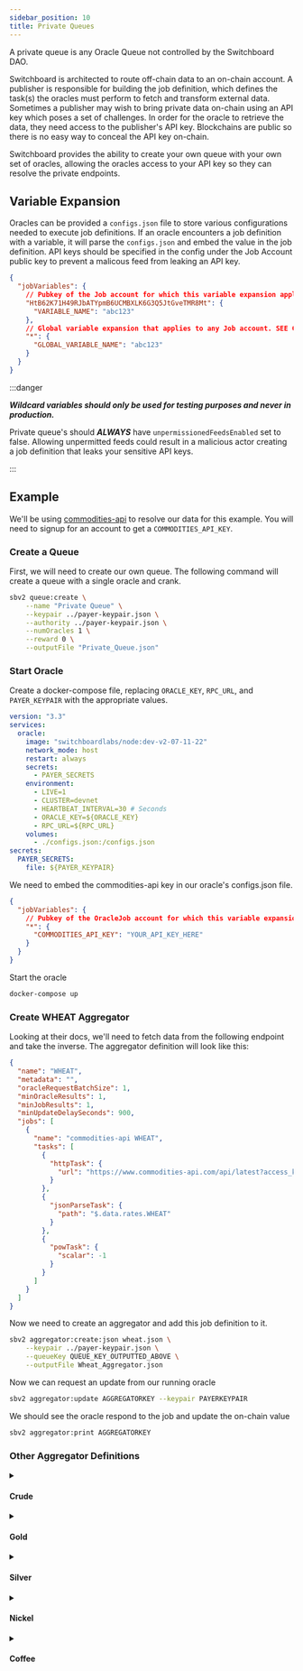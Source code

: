 ```yaml
---
sidebar_position: 10
title: Private Queues
---
```


A private queue is any Oracle Queue not controlled by the Switchboard DAO.

Switchboard is architected to route off-chain data to an on-chain account. A publisher is responsible for building the job definition, which defines the task(s) the oracles must perform to fetch and transform external data. Sometimes a publisher may wish to bring private data on-chain using an API key which poses a set of challenges. In order for the oracle to retrieve the data, they need access to the publisher's API key. Blockchains are public so there is no easy way to conceal the API key on-chain.

Switchboard provides the ability to create your own queue with your own set of oracles, allowing the oracles access to your API key so they can resolve the private endpoints.

## Variable Expansion

Oracles can be provided a `configs.json` file to store various configurations needed to execute job definitions. If an oracle encounters a job definition with a variable, it will parse the `configs.json` and embed the value in the job definition. API keys should be specified in the config under the Job Account public key to prevent a malicous feed from leaking an API key.

```json title="configs.json"
{
  "jobVariables": {
    // Pubkey of the Job account for which this variable expansion applies
    "HtB62K71H49RJbATYpmB6UCMBXLK6G3Q5JtGveTMR8Mt": {
      "VARIABLE_NAME": "abc123"
    },
    // Global variable expansion that applies to any Job account. SEE CAUTION BELOW
    "*": {
      "GLOBAL_VARIABLE_NAME": "abc123"
    }
  }
}
```

:::danger

**_Wildcard variables should only be used for testing purposes and never in production._**

Private queue's should **_ALWAYS_** have `unpermissionedFeedsEnabled` set to false. Allowing unpermitted feeds could result in a malicious actor creating a job definition that leaks your sensitive API keys.

:::

## Example

We'll be using [commodities-api](https://www.commodities-api.com) to resolve our data for this example. You will need to signup for an account to get a `COMMODITIES_API_KEY`.

### Create a Queue

First, we will need to create our own queue. The following command will create a queue with a single oracle and crank.

```bash
sbv2 queue:create \
    --name "Private Queue" \
    --keypair ../payer-keypair.json \
    --authority ../payer-keypair.json \
    --numOracles 1 \
    --reward 0 \
    --outputFile "Private_Queue.json"
```

### Start Oracle

Create a docker-compose file, replacing `ORACLE_KEY`, `RPC_URL`, and `PAYER_KEYPAIR` with the appropriate values.

```yml title="docker-compose.yml"
version: "3.3"
services:
  oracle:
    image: "switchboardlabs/node:dev-v2-07-11-22"
    network_mode: host
    restart: always
    secrets:
      - PAYER_SECRETS
    environment:
      - LIVE=1
      - CLUSTER=devnet
      - HEARTBEAT_INTERVAL=30 # Seconds
      - ORACLE_KEY=${ORACLE_KEY}
      - RPC_URL=${RPC_URL}
    volumes:
      - ./configs.json:/configs.json
secrets:
  PAYER_SECRETS:
    file: ${PAYER_KEYPAIR}
```

We need to embed the commodities-api key in our oracle's configs.json file.

```json title="configs.json"
{
  "jobVariables": {
    // Pubkey of the OracleJob account for which this variable expansion applies or *.
    "*": {
      "COMMODITIES_API_KEY": "YOUR_API_KEY_HERE"
    }
  }
}
```

Start the oracle

```bash
docker-compose up
```

### Create WHEAT Aggregator

Looking at their docs, we'll need to fetch data from the following endpoint and take the inverse. The aggregator definition will look like this:

```json title="Wheat.json"
{
  "name": "WHEAT",
  "metadata": "",
  "oracleRequestBatchSize": 1,
  "minOracleResults": 1,
  "minJobResults": 1,
  "minUpdateDelaySeconds": 900,
  "jobs": [
    {
      "name": "commodities-api WHEAT",
      "tasks": [
        {
          "httpTask": {
            "url": "https://www.commodities-api.com/api/latest?access_key=${COMMODITIES_API_KEY}&base=USD&symbols=WHEAT"
          }
        },
        {
          "jsonParseTask": {
            "path": "$.data.rates.WHEAT"
          }
        },
        {
          "powTask": {
            "scalar": -1
          }
        }
      ]
    }
  ]
}
```

Now we need to create an aggregator and add this job definition to it.

```bash
sbv2 aggregator:create:json wheat.json \
    --keypair ../payer-keypair.json \
    --queueKey QUEUE_KEY_OUTPUTTED_ABOVE \
    --outputFile Wheat_Aggregator.json
```

Now we can request an update from our running oracle

```bash
sbv2 aggregator:update AGGREGATORKEY --keypair PAYERKEYPAIR
```

We should see the oracle respond to the job and update the on-chain value

```bash
sbv2 aggregator:print AGGREGATORKEY
```

### Other Aggregator Definitions

<details>

<summary>

#### Crude

</summary>

```json title="Crude.json"
{
  "name": "Crude WTIOIL",
  "metadata": "",
  "oracleRequestBatchSize": 1,
  "minOracleResults": 1,
  "minJobResults": 1,
  "minUpdateDelaySeconds": 900,
  "jobs": [
    {
      "name": "commodities-api WTIOIL",
      "tasks": [
        {
          "httpTask": {
            "url": "https://www.commodities-api.com/api/latest?access_key=${COMMODITIES_API_KEY}&base=USD&symbols=WTIOIL"
          }
        },
        {
          "jsonParseTask": {
            "path": "$.data.rates.WTIOIL"
          }
        },
        {
          "powTask": {
            "scalar": -1
          }
        }
      ]
    }
  ]
}
```

</details>

<details>

<summary>

#### Gold

</summary>

```json title="Gold.json"
{
  "name": "Gold",
  "metadata": "",
  "oracleRequestBatchSize": 1,
  "minOracleResults": 1,
  "minJobResults": 1,
  "minUpdateDelaySeconds": 900,
  "jobs": [
    {
      "name": "commodities-api XAU",
      "tasks": [
        {
          "httpTask": {
            "url": "https://www.commodities-api.com/api/latest?access_key=${COMMODITIES_API_KEY}&base=USD&symbols=XAU"
          }
        },
        {
          "jsonParseTask": {
            "path": "$.data.rates.XAU"
          }
        },
        {
          "powTask": {
            "scalar": -1
          }
        }
      ]
    }
  ]
}
```

</details>

<details>

<summary>

#### Silver

</summary>

```json title="Silver.json"
{
  "name": "Silver",
  "metadata": "",
  "oracleRequestBatchSize": 1,
  "minOracleResults": 1,
  "minJobResults": 1,
  "minUpdateDelaySeconds": 900,
  "jobs": [
    {
      "name": "commodities-api XAG",
      "tasks": [
        {
          "httpTask": {
            "url": "https://www.commodities-api.com/api/latest?access_key=${COMMODITIES_API_KEY}&base=USD&symbols=XAG"
          }
        },
        {
          "jsonParseTask": {
            "path": "$.data.rates.XAG"
          }
        },
        {
          "powTask": {
            "scalar": -1
          }
        }
      ]
    }
  ]
}
```

</details>

<details>

<summary>

#### Nickel

</summary>

```json title="Nickel.json"
{
  "name": "Nickel",
  "metadata": "",
  "oracleRequestBatchSize": 1,
  "minOracleResults": 1,
  "minJobResults": 1,
  "minUpdateDelaySeconds": 900,
  "jobs": [
    {
      "name": "commodities-api NI",
      "tasks": [
        {
          "httpTask": {
            "url": "https://www.commodities-api.com/api/latest?access_key=${COMMODITIES_API_KEY}&base=USD&symbols=NI"
          }
        },
        {
          "jsonParseTask": {
            "path": "$.data.rates.NI"
          }
        },
        {
          "powTask": {
            "scalar": -1
          }
        }
      ]
    }
  ]
}
```

</details>

<details>

<summary>

#### Coffee

</summary>

```json title="Coffee.json"
{
  "name": "Coffee",
  "metadata": "",
  "oracleRequestBatchSize": 1,
  "minOracleResults": 1,
  "minJobResults": 1,
  "minUpdateDelaySeconds": 900,
  "jobs": [
    {
      "name": "commodities-api COFFEE",
      "tasks": [
        {
          "httpTask": {
            "url": "https://www.commodities-api.com/api/latest?access_key=${COMMODITIES_API_KEY}&base=USD&symbols=COFFEE"
          }
        },
        {
          "jsonParseTask": {
            "path": "$.data.rates.COFFEE"
          }
        },
        {
          "powTask": {
            "scalar": -1
          }
        }
      ]
    }
  ]
}
```

</details>
